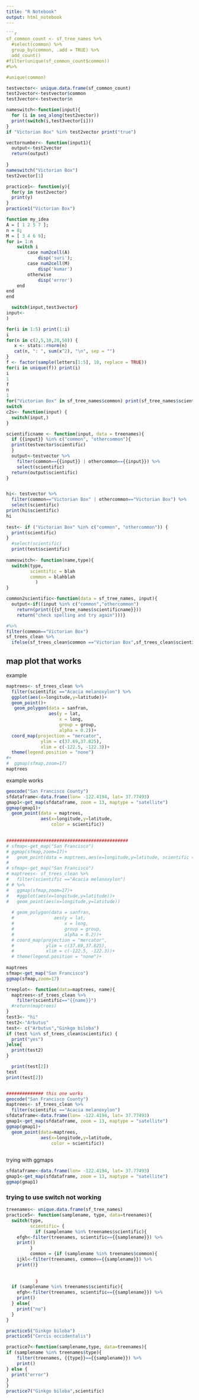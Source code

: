 ```yaml
---
title: "R Notebook"
output: html_notebook
---
```




```r

```r
sf_common_count <- sf_tree_names %>% 
  #select(common) %>% 
  group_by(common, .add = TRUE) %>% 
  add_count()
#filter(unique(sf_common_count$common))
#%>% 

#unique(common)
```



```r
testvector<- unique.data.frame(sf_common_count)
test2vector<-testvector$common
test3vector<-testvector$n

nameswitch<-function(input){
  for (i in seq_along(test2vector))
  print(switch(i,test3vector[i]))
}
if "Victorian Box" %in% test2vector print("true")

vectornumber<- function(input1){
  output<-test2vector
  return(output)
  
}
nameswitch("Victorian Box")
test2vector[1]

practice1<- function(y){
  for(y in test2vector) 
  print(y)
}
practice1("Victorian Box")

function my_idea
A = [ 1 2 5 7 ];
n = 8;
M = [ 3 4 6 9];
for i= 1:n
    switch i
        case num2cell(A)
            disp('suri');
        case num2cell(M)
            disp('kumar')
        otherwise
            disp('error')
    end
end
end

  switch(input,test3vector}
input<-
)
```






```r
for(i in 1:5) print(1:i)
i
for(n in c(2,5,10,20,50)) {
   x <- stats::rnorm(n)
   cat(n, ": ", sum(x^2), "\n", sep = "")
}
f <- factor(sample(letters[1:5], 10, replace = TRUE))
for(i in unique(f)) print(i)
i
1
f
n
1
for("Victorian Box" in sf_tree_names$common) print(sf_tree_names$scientific)
switch
c2s<- function(input) {
  switch(input,)
}
```



```r
scientificname <- function(input, data = treenames){
  if {{input}} %in% c("common", "othercommon"){
  print(testvector$scientific)
  }
  output<-testvector %>% 
    filter(common=={{input}} | othercommon=={{input}}) %>% 
    select(scientific)
  return(output$scientific)
}


hi<- testvector %>% 
  filter(common=="Victorian Box" | othercommon=="Victorian Box") %>% 
  select(scientific)
print(hi$scientific)
hi
 
test<- if ("Victorian Box" %in% c("common", "othercommon")) {
  print(scientific)
}
  #select(scientific)
  print(test$scientific)
  
nameswitch<- function(name,type){
  switch(type,
         scientific = blah
         common = blahblah
           )
}

```



```r
common2scientific<-function(data = sf_tree_names, input){
  output<-if((input %in% c("common","othercommon")
    return(print({{sf_tree_names$scientificname}}))
    return("check spelling and try again")))}
```


```r

#%>% 
filter(common=="Victorian Box")
sf_trees_clean %>% 
  ifelse(sf_trees_clean$common =="Victorian Box",sf_trees_clean$scientific,"check spelling")
```


## map plot that works


example 
```r
maptrees<- sf_trees_clean %>% 
  filter(scientific =="Acacia melanoxylon") %>% 
  ggplot(aes(x=longitude,y=latitude))+
  geom_point()+
   geom_polygon(data = sanfran,
                aes(y = lat,
                    x = long,
                    group = group,
                    alpha = 0.2))+
  coord_map(projection = "mercator",
             ylim = c(37.69,37.825),
             xlim = c(-122.5, -122.3))+
  theme(legend.position = "none")
#+
#  ggmap(sfmap,zoom=17)
maptrees

```



example works
```r
geocode("San Francisco County")
sfdataframe<-data.frame(lon= -122.4194, lat= 37.77493)
gmap1<-get_map(sfdataframe, zoom = 13, maptype = "satellite")
ggmap(gmap1)+
  geom_point(data = maptrees, 
             aes(x=longitude,y=latitude,
                 color = scientific))
  

##############################################
# sfmap<-get_map("San Francisco")
# ggmap(sfmap,zoom=17)+
#   geom_point(data = maptrees,aes(x=longitude,y=latitude, scientific = "red"))
# 
# sfmap<-get_map("San Francisco")
# maptrees<- sf_trees_clean %>%
#   filter(scientific =="Acacia melanoxylon")
# # %>%
#   ggmap(sfmap,zoom=17)+
#   #ggplot(aes(x=longitude,y=latitude))+
#   geom_point(aes(x=longitude,y=latitude))
  
  # geom_polygon(data = sanfran,
  #               aes(y = lat,
  #                   x = long,
  #                   group = group,
  #                   alpha = 0.2))+
  # coord_map(projection = "mercator",
  #            ylim = c(37.69,37.825),
  #            xlim = c(-122.5, -122.3))+
  # theme(legend.position = "none")+
  
maptrees
sfmap<-get_map("San Francisco")
ggmap(sfmap,zoom=17)
```





```r
treeplot<- function(data=maptrees, name){
  maptrees<-sf_trees_clean %>% 
    filter(scientific=="{{name}}")
  #return(maptrees)
}
test3<- "hi"
test2<-"Arbutus"
test<- c("Arbutus","Ginkgo biloba")
if (test %in% sf_trees_clean$scientific) {
  print("yes")
}else{
  print(test2)
}

  print(test[2])
test
print(test[2])


############## this one works
geocode("San Francisco County")
maptrees<- sf_trees_clean %>% 
  filter(scientific =="Acacia melanoxylon")
sfdataframe<-data.frame(lon= -122.4194, lat= 37.77493)
gmap1<-get_map(sfdataframe, zoom = 13, maptype = "satellite")
ggmap(gmap1)+
  geom_point(data=maptrees,
             aes(x=longitude,y=latitude,
                 color = scientific))
  
```



trying with ggmaps

```r
sfdataframe<-data.frame(lon= -122.4194, lat= 37.77493)
gmap1<-get_map(sfdataframe, zoom = 13, maptype = "satellite")
ggmap(gmap1)
```



### trying to use switch not working

```r
treenames<- unique.data.frame(sf_tree_names)
practice5<- function(samplename, type, data=treenames){
  switch(type,
         scientific= {
           if (samplename %in% treenames$scientific){
    efgh<-filter(treenames, scientific=={{samplename}}) %>% 
    print()
         }
         common = {if (samplename %in% treenames$common){
    ijkl<-filter(treenames, common=={{samplename}}) %>% 
    print()}
         
         
           )
  if (samplename %in% treenames$scientific){
    efgh<-filter(treenames, scientific=={{samplename}}) %>% 
    print()
  } else{
    print("no")
  }
}

practice5("Ginkgo biloba")
practice5("Cercis occidentalis")
```



```r
practice7<-function(samplename,type, data=treenames){
if (samplename %in% treenames$type){
    filter(treenames, {{type}}=={{samplename}}) %>% 
    print()
} else {
  print("error")
}
}
practice7("Ginkgo biloba",scientific)
```



